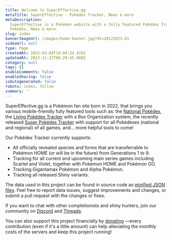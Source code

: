```yaml
---
title: Welcome to SuperEffective.gg
metaTitle: SuperEffective - Pokédex Tracker, News & more
metaDescription:
  SuperEffective is a Pokémon website with a fully featured Pokédex Tracker (Gen 1-9, incl. Scarlet & Violet), a
  Pokédex, News & more.
slug: index
bannerImageUrl: /images/home-banner.jpg?dt=20122023.01
videoUrl: null
type: Page
createdAt: 2022-03-04T19:04:24.478Z
updatedAt: 2023-11-22T06:29:45.988Z
category: null
tags: []
enableComments: false
enableSharing: false
isAutogenerated: false
robots: index, follow
summary: ''
---
```


SuperEffective.gg is a Pokémon fan site born in 2022, that brings you various mobile-friendly fully featured tools such
as: the [National Pokédex](/apps/pokedex), the [Living Pokédex Tracker](/apps/livingdex) with a Box Organization system,
the recently released [Super Pokédex Tracker](https://supeffective.com/) with support for all Pokédexes (national and
regional) of all games, and... more helpful tools to come!

Our Pokédex Tracker currently supports:

- All officially revealed species and forms that are transferrable to Pokémon HOME (or will be in the future) from
  Generations 1 to 9.
- Tracking for all current and upcoming main series games including Scarlet and Violet, together with Pokémon HOME and
  Pokémon GO.
- Tracking Gigantamax Pokémon and Alpha Pokémon.
- Tracking all released Shiny variants.

The data used in this project can be found in source code as
[minified JSON files](https://github.com/supeffective/website/tree/main/src/lib/data-client). Feel free to report data
issues, suggest improvements and changes, or submit a pull request with the changes or fixes.

If you want to chat with other completionists and shiny hunters, join our community on
[Discord](https://discord.gg/3fRXQFtrkN) and [Threads](https://www.threads.net/@supereffective.gg).

You can also support this project financially by [donating](https://supereffective.gg/donate) —every contribution (even
if it's a little amount) can help alleviating the monthly costs of the servers and keep this project running!
